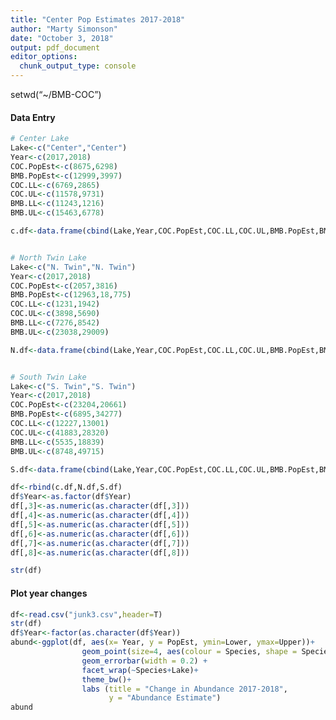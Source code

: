 ```yaml
---
title: "Center Pop Estimates 2017-2018"
author: "Marty Simonson"
date: "October 3, 2018"
output: pdf_document
editor_options: 
  chunk_output_type: console
---
```


setwd("~/BMB-COC")

#### Data Entry

```r
# Center Lake
Lake<-c("Center","Center")
Year<-c(2017,2018)
COC.PopEst<-c(8675,6298)
BMB.PopEst<-c(12999,3997)
COC.LL<-c(6769,2865)
COC.UL<-c(11578,9731)
BMB.LL<-c(11243,1216)
BMB.UL<-c(15463,6778)

c.df<-data.frame(cbind(Lake,Year,COC.PopEst,COC.LL,COC.UL,BMB.PopEst,BMB.LL,BMB.UL))


# North Twin Lake
Lake<-c("N. Twin","N. Twin")
Year<-c(2017,2018)
COC.PopEst<-c(2057,3816)
BMB.PopEst<-c(12963,18,775)
COC.LL<-c(1231,1942)
COC.UL<-c(3898,5690)
BMB.LL<-c(7276,8542)
BMB.UL<-c(23038,29009)

N.df<-data.frame(cbind(Lake,Year,COC.PopEst,COC.LL,COC.UL,BMB.PopEst,BMB.LL,BMB.UL))


# South Twin Lake
Lake<-c("S. Twin","S. Twin")
Year<-c(2017,2018)
COC.PopEst<-c(23204,20661)
BMB.PopEst<-c(6895,34277)
COC.LL<-c(12227,13001)
COC.UL<-c(41883,28320)
BMB.LL<-c(5535,18839)
BMB.UL<-c(8748,49715)

S.df<-data.frame(cbind(Lake,Year,COC.PopEst,COC.LL,COC.UL,BMB.PopEst,BMB.LL,BMB.UL))

df<-rbind(c.df,N.df,S.df)
df$Year<-as.factor(df$Year)
df[,3]<-as.numeric(as.character(df[,3]))
df[,4]<-as.numeric(as.character(df[,4]))
df[,5]<-as.numeric(as.character(df[,5]))
df[,6]<-as.numeric(as.character(df[,6]))
df[,7]<-as.numeric(as.character(df[,7]))
df[,8]<-as.numeric(as.character(df[,8]))

str(df)

```

#### Plot year changes

```r
df<-read.csv("junk3.csv",header=T)
str(df)
df$Year<-factor(as.character(df$Year))
abund<-ggplot(df, aes(x= Year, y = PopEst, ymin=Lower, ymax=Upper))+
                geom_point(size=4, aes(colour = Species, shape = Species))+
                geom_errorbar(width = 0.2) +
                facet_wrap(~Species+Lake)+
                theme_bw()+
                labs (title = "Change in Abundance 2017-2018", 
                      y = "Abundance Estimate")
abund

```

